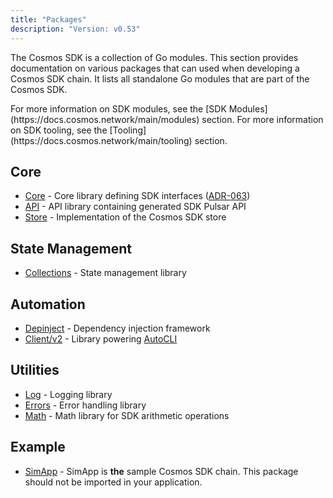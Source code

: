 ```yaml
---
title: "Packages"
description: "Version: v0.53"
---
```


The Cosmos SDK is a collection of Go modules. This section provides documentation on various packages that can used when developing a Cosmos SDK chain. It lists all standalone Go modules that are part of the Cosmos SDK.

<Check>
  For more information on SDK modules, see the [SDK Modules](https://docs.cosmos.network/main/modules) section. For more information on SDK tooling, see the [Tooling](https://docs.cosmos.network/main/tooling) section.
</Check>

## Core[​](#core "Direct link to Core")

* [Core](https://pkg.go.dev/cosmossdk.io/core) - Core library defining SDK interfaces ([ADR-063](https://docs.cosmos.network/main/architecture/adr-063-core-module-api))
* [API](https://pkg.go.dev/cosmossdk.io/api) - API library containing generated SDK Pulsar API
* [Store](https://pkg.go.dev/cosmossdk.io/store) - Implementation of the Cosmos SDK store

## State Management[​](#state-management "Direct link to State Management")

* [Collections](/v0.53/build/packages/collections) - State management library

## Automation[​](#automation "Direct link to Automation")

* [Depinject](/v0.53/build/packages/depinject) - Dependency injection framework
* [Client/v2](https://pkg.go.dev/cosmossdk.io/client/v2) - Library powering [AutoCLI](https://docs.cosmos.network/main/core/autocli)

## Utilities[​](#utilities "Direct link to Utilities")

* [Log](https://pkg.go.dev/cosmossdk.io/log) - Logging library
* [Errors](https://pkg.go.dev/cosmossdk.io/errors) - Error handling library
* [Math](https://pkg.go.dev/cosmossdk.io/math) - Math library for SDK arithmetic operations

## Example[​](#example "Direct link to Example")

* [SimApp](https://pkg.go.dev/cosmossdk.io/simapp) - SimApp is **the** sample Cosmos SDK chain. This package should not be imported in your application.
